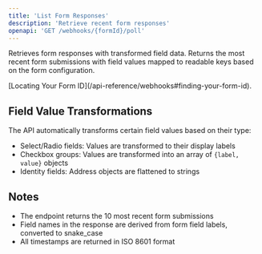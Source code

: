 ```yaml
---
title: 'List Form Responses'
description: 'Retrieve recent form responses'
openapi: 'GET /webhooks/{formId}/poll'
---
```


Retrieves form responses with transformed field data. Returns the most recent form submissions with field values mapped to readable keys based on the form configuration.

<Note>
	[Locating Your Form
	ID](/api-reference/webhooks#finding-your-form-id).
</Note>

## Field Value Transformations

The API automatically transforms certain field values based on their type:

-   Select/Radio fields: Values are transformed to their display labels
-   Checkbox groups: Values are transformed into an array of `{label, value}` objects
-   Identity fields: Address objects are flattened to strings

## Notes

-   The endpoint returns the 10 most recent form submissions
-   Field names in the response are derived from form field labels, converted to snake_case
-   All timestamps are returned in ISO 8601 format
